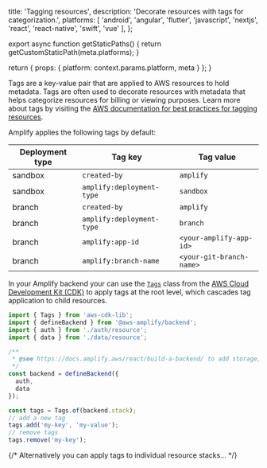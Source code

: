 
  title: 'Tagging resources',
  description: 'Decorate resources with tags for categorization.',
  platforms: [
    'android',
    'angular',
    'flutter',
    'javascript',
    'nextjs',
    'react',
    'react-native',
    'swift',
    'vue'
  ],
};

export async function getStaticPaths() {
  return getCustomStaticPath(meta.platforms);
}

  return {
    props: {
      platform: context.params.platform,
      meta
    }
  };
}

Tags are a key-value pair that are applied to AWS resources to hold metadata. Tags are often used to decorate resources with metadata that helps categorize resources for billing or viewing purposes. Learn more about tags by visiting the [AWS documentation for best practices for tagging resources](https://docs.aws.amazon.com/whitepapers/latest/tagging-best-practices/what-are-tags.html).

Amplify applies the following tags by default:

| Deployment type | Tag key                   | Tag value                |
|-----------------|---------------------------|--------------------------|
| sandbox         | `created-by`              | `amplify`                |
| sandbox         | `amplify:deployment-type` | `sandbox`                |
| branch          | `created-by`              | `amplify`                |
| branch          | `amplify:deployment-type` | `branch`                 |
| branch          | `amplify:app-id`          | `<your-amplify-app-id>`  |
| branch          | `amplify:branch-name`     | `<your-git-branch-name>` |

In your Amplify backend your can use the [`Tags`](https://docs.aws.amazon.com/cdk/api/v2/docs/aws-cdk-lib.Tags.html) class from the [AWS Cloud Development Kit (CDK)](https://docs.aws.amazon.com/cdk/latest/guide/home.html) to apply tags at the root level, which cascades tag application to child resources.

```ts title="amplify/backend.ts"
import { Tags } from 'aws-cdk-lib';
import { defineBackend } from '@aws-amplify/backend';
import { auth } from './auth/resource';
import { data } from './data/resource';

/**
 * @see https://docs.amplify.aws/react/build-a-backend/ to add storage, functions, and more
 */
const backend = defineBackend({
  auth,
  data
});

const tags = Tags.of(backend.stack);
// add a new tag
tags.add('my-key', 'my-value');
// remove tags
tags.remove('my-key');
```

{/* Alternatively you can apply tags to individual resource stacks... */}
